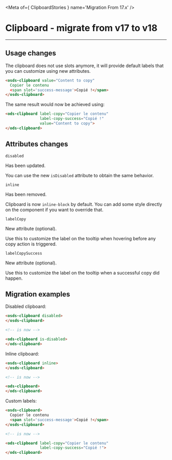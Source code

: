 
<Meta of={ ClipboardStories } name='Migration From 17.x' />

# Clipboard - migrate from v17 to v18
----

## Usage changes

The clipboard does not use slots anymore, it will provide default labels that you can customize using new attributes.

```html
<osds-clipboard value="Content to copy"
  Copier le contenu
  <span slot='success-message'>Copié !</span>
</osds-clipboard>
```

The same result would now be achieved using:

```html
<ods-clipboard label-copy="Copier le contenu"
               label-copy-success="Copié !"
               value="Content to copy">
</ods-clipboard>
```

## Attributes changes

`disabled` <ods-badge size="sm" label="Updated"></ods-badge>

Has been updated.

You can use the new `isDisabled` attribute to obtain the same behavior.

`inline ` <ods-badge size="sm" color="critical" label="Removed"></ods-badge>

Has been removed.

Clipboard is now `inline-block` by default.
You can add some style directly on the component if you want to override that.

`labelCopy` <ods-badge size="sm" color="success" label="New"></ods-badge>

New attribute (optional).

Use this to customize the label on the tooltip when hovering before any copy action is triggered.

`labelCopySuccess` <ods-badge size="sm" color="success" label="New"></ods-badge>

New attribute (optional).

Use this to customize the label on the tooltip when a successful copy did happen.

## Migration examples

Disabled clipboard:
```html
<osds-clipboard disabled>
</osds-clipboard>

<!-- is now -->

<ods-clipboard is-disabled>
</ods-clipboard>
```

Inline clipboard:
```html
<osds-clipboard inline>
</osds-clipboard>

<!-- is now -->

<ods-clipboard>
</ods-clipboard>
```

Custom labels:
```html
<osds-clipboard>
  Copier le contenu
  <span slot='success-message'>Copié !</span>
</osds-clipboard>

<!-- is now -->

<ods-clipboard label-copy="Copier le contenu"
               label-copy-success="Copié !">
</ods-clipboard>
```
